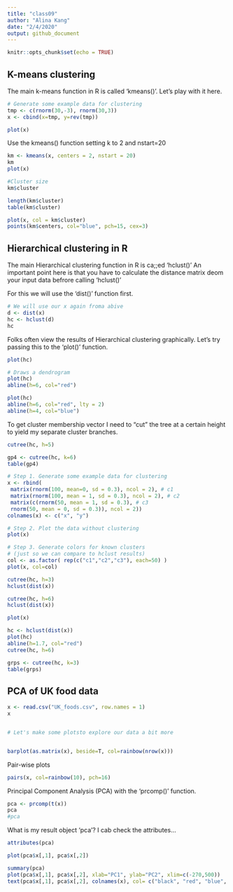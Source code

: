 ```yaml
---
title: "class09"
author: "Alina Kang"
date: "2/4/2020"
output: github_document
---
```


```r
knitr::opts_chunk$set(echo = TRUE)
```

## K-means clustering

The main k-means function in R is called 'kmeans()'. Let's play with it here.

```r
# Generate some example data for clustering
tmp <- c(rnorm(30,-3), rnorm(30,3))
x <- cbind(x=tmp, y=rev(tmp))

plot(x)
```


Use the kmeans() function setting k to 2 and nstart=20
```r
km <- kmeans(x, centers = 2, nstart = 20)
km
plot(x)

#Cluster size
km$cluster
```
```r
length(km$cluster)
table(km$cluster)
```

```r
plot(x, col = km$cluster)
points(km$centers, col="blue", pch=15, cex=3)

```


## Hierarchical clustering in R

The main Hierarchical clustering function in R is ca;;ed 'hclust()'
An important point here is that you have to calculate the distance matrix deom your input data befrore calling 'hclust()'

For this we will use the 'dist()' function first.

```r
# We will use our x again froma abive
d <- dist(x)
hc <- hclust(d)
hc
```

Folks often view the results of Hierarchical clustering graphically. Let's try passing this to the 'plot()' function.

```r
plot(hc)
```
```r
# Draws a dendrogram
plot(hc)
abline(h=6, col="red")
```


```r
plot(hc)
abline(h=6, col="red", lty = 2)
abline(h=4, col="blue")
```

To get cluster membership vector I need to "cut" the tree at a certain height to yield my separate cluster branches.

```r
cutree(hc, h=5)
```

```r
gp4 <- cutree(hc, k=6)
table(gp4)
```

```r
# Step 1. Generate some example data for clustering
x <- rbind(
 matrix(rnorm(100, mean=0, sd = 0.3), ncol = 2), # c1
 matrix(rnorm(100, mean = 1, sd = 0.3), ncol = 2), # c2
 matrix(c(rnorm(50, mean = 1, sd = 0.3), # c3
 rnorm(50, mean = 0, sd = 0.3)), ncol = 2))
colnames(x) <- c("x", "y")
```

```r
# Step 2. Plot the data without clustering
plot(x)
```

```r
# Step 3. Generate colors for known clusters
# (just so we can compare to hclust results)
col <- as.factor( rep(c("c1","c2","c3"), each=50) )
plot(x, col=col)
```

```r
cutree(hc, h=3)
hclust(dist(x))
```

```r
cutree(hc, h=6)
hclust(dist(x))
```


```r
plot(x)
```

```r
hc <- hclust(dist(x))
plot(hc)
abline(h=1.7, col="red")
cutree(hc, h=6)
```

```r
grps <- cutree(hc, k=3)
table(grps)
```


## PCA of UK food data
```r
x <- read.csv("UK_foods.csv", row.names = 1)
x


# Let's make some plotsto explore our data a bit more


barplot(as.matrix(x), beside=T, col=rainbow(nrow(x)))
```


Pair-wise plots
```r
pairs(x, col=rainbow(10), pch=16)
```

Principal Component Analysis (PCA) with the 'prcomp()' function.

```r
pca <- prcomp(t(x))
pca
#pca
```

What is my result object 'pca'? I cab check the attributes...
```r
attributes(pca)
```

```r
plot(pca$x[,1], pca$x[,2])
```

```r
summary(pca)
plot(pca$x[,1], pca$x[,2], xlab="PC1", ylab="PC2", xlim=c(-270,500))
text(pca$x[,1], pca$x[,2], colnames(x), col= c("black", "red", "blue", "darkgreen"))
```






















